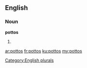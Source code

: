 ==English==

===Noun===
'''pottos'''

# {{plural of|potto}}

[[Category:English plurals]]

[[ar:pottos]]
[[fr:pottos]]
[[ku:pottos]]
[[my:pottos]]